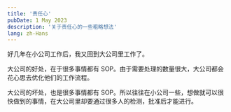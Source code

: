 ```yaml
---
title: '责任心'
pubDate: 1 May 2023
description: '关于责任心的一些粗略想法'
lang: zh-Hans
---
```


好几年在小公司工作后，我又回到大公司里工作了。

大公司的好处，在于很多事情都有 SOP。由于需要处理的数量很大，大公司都会花心思去优化他们的工作流程。

大公司的坏处，也是很多事情都有 SOP。所以往往在小公司一些，想做就可以很快做到的事情，在大公司里却要通过很多人的检测，批准后才能进行。
